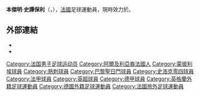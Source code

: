 {{noteta|G1=足球|G2=EPL|G3=法甲|G4=uefa
|1=zh-hans:斯坦鲍利;zh-hk:史譚保利;}}
{{Infobox football biography
| name = 本傑明·史譚保利<br />''Benjamin Stambouli''
| image = 2018-08-17 1. FC Schweinfurt 05 vs. FC Schalke 04 (DFB-Pokal) by Sandro Halank–516.jpg
| fullname = Benjamin Stambouli
| birth_date = {{birth date and age|1990|8|13|df=y}}
| birth_place = [[法國|法國]][[馬賽|馬賽]]
| height = {{height|m=1.80}}
| currentclub  = {{link-en|阿達納代米爾體育|Adana Demirspor|阿達納代米爾}}
| clubnumber = 90
| position = [[防守中場|防守中場]]
| youthyears1 = 1996–1997
| youthclubs1 = [[馬賽足球俱樂部|馬賽]]
| youthyears2 = 1997–2001
| youthclubs2 = Gallia Uzes
| youthyears3 = 2001–2003
| youthclubs3 = [[色當足球俱樂部|色當]]
| youthyears4 = 2003–2004
| youthclubs4 = Gallia Uzes
| youthyears5 = 2004–2010
| youthclubs5 = [[蒙彼利埃足球俱乐部|蒙彼利埃]]
| years1 = 2010–2014
| clubs1 = [[蒙彼利埃足球俱乐部|蒙彼利埃]]
| caps1  = 112
| goals1 = 3
| years2 = 2014–2015
| clubs2 = [[托定咸熱刺足球會|熱刺]]
| caps2  = 12
| goals2 = 0
| years3 = 2015–2016
| clubs3 = [[巴黎聖日耳門足球會|巴黎聖日耳門]]
| caps3  = 27
| goals3 = 0
| years4 = 2016–2021
| clubs4 = [[沙尔克04足球俱乐部|沙尔克04]]
| caps4  = 105
| goals4 = 0
| years5 = 2021–
| clubs5 = {{link-en|阿達納代米爾體育|Adana Demirspor|阿達納代米爾}}
| caps5  = 0
| goals5 = 0
| nationalyears1 = 2011–2012
| nationalteam1 = [[法國21歲以下國家足球隊|法國U21]]
| nationalcaps1 = 14
| nationalgoals1 = 0
| pcupdate = 
| ntupdate = 2017年7月1日
}}

'''本傑明·史譚保利'''（{{lang-fr|''Benjamin Stambouli''}}，{{bd|1990年|8月13日|catIdx=Stambouli, Benjamin}}），[[法國|法國]]足球運動員，現時效力於{{link-en|阿達納代米爾體育|Adana Demirspor|阿達納代米爾}}。

== 外部連結 ==
* {{lfpfr2|id=stambouli-benjamin|name=本傑明·史譚保利}}
* {{leqstat|id=35770}}

{{足球小作品}}
{{DEFAULTSORT:Stambouli, Benjamin}}
[[Category:法国男子足球运动员|Category:法国男子足球运动员]]
[[Category:阿爾及利亞裔法國人|Category:阿爾及利亞裔法國人]]
[[Category:蒙彼利埃球員|Category:蒙彼利埃球員]]
[[Category:熱刺球員|Category:熱刺球員]]
[[Category:巴黎聖日門球員|Category:巴黎聖日門球員]]
[[Category:史浩克零四球員|Category:史浩克零四球員]]
[[Category:法甲球員|Category:法甲球員]]
[[Category:英超球員|Category:英超球員]]
[[Category:德甲球員|Category:德甲球員]]
[[Category:英格蘭外籍足球運動員|Category:英格蘭外籍足球運動員]]
[[Category:德國外籍足球運動員|Category:德國外籍足球運動員]]
[[Category:法國旅外足球運動員|Category:法國旅外足球運動員]]